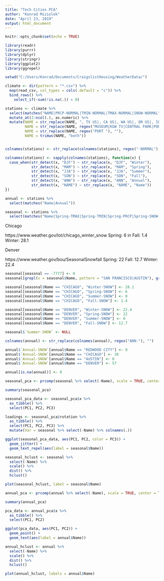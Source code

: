 ---
title: "Tech Cities PCA"
author: "Konrad Miziolek"
date: "April 23, 2019"
output: html_document
---

```{r setup, include=FALSE}
knitr::opts_chunk$set(echo = TRUE)
```

```{r}
library(readr)
library(purrr)
library(dplyr)
library(stringr)
library(ggplot2)
library(ggrepel)
```


```{r}
setwd("C:/Users/Konrad/Documents/CraigslistHousing/WeatherData/")

climate <- dir(pattern = "*.csv") %>%
  map(read_csv, col_types = cols(.default = "c")) %>%
  bind_rows() %>%
    select_if(~sum(!is.na(.)) > 0)
```

```{r}
stations <- climate %>%
  select(matches("NAME|PRCP-NORMAL|TMIN-NORMAL|TMAX-NORMAL|SNOW-NORMAL", ignore.case = FALSE)) %>%
  mutate_at(2:ncol(.), as.numeric) %>%
  mutate(NAME = str_replace(NAME, ", TX US|, CA US|, WA US|, OR US|, IL US|, NY US|, MA US|, OH US|, WI US|, CO US",""),
         NAME = str_replace(NAME, regex("MUSEUM|KGW TV|CENTRAL PARK|PORTAGE BAY|UNIVERSITY|6 S|DANE CO REGIONAL AIRPORT|INTERNATIONAL AIRPORT|WATER DEPARTMENT"), ""),
         NAME = str_replace(NAME, regex("PORT "), ""),
         NAME = trimws(NAME, "both"))


colnames(stations) <- str_replace(colnames(stations), regex("-NORMAL"), "")

colnames(stations) <- sapply(colnames(stations), function(x) {
  case_when(str_detect(x, "DJF") ~ str_replace(x, "DJF", "Winter"),
            str_detect(x, "MAM") ~ str_replace(x, "MAM", "Spring"),
            str_detect(x, "JJA") ~ str_replace(x, "JJA", "Summer"),
            str_detect(x, "SON") ~ str_replace(x, "SON", "Fall"),
            str_detect(x, "ANN") ~ str_replace(x, "ANN", "Annual"),
            str_detect(x, "NAME") ~ str_replace(x, "NAME", "Name"))
})

```


```{r}
annual <- stations %>%
  select(matches("Name|Annual"))

seasonal <- stations %>%
  select(matches("Name|Spring-TMAX|Spring-TMIN|Spring-PRCP|Spring-SNOW|Summer-TMAX|Summer-TMIN|Summer-PRCP|Summer-SNOW|Fall-TMAX|Fall-TMIN|Fall-PRCP|Fall-SNOW|Winter-TMAX|Winter-TMIN|Winter-PRCP|Winter-SNOW"))
```

Chicago

https://www.weather.gov/lot/chicago_winter_snow
Spring: 6 in
Fall: 1.4
Winter: 28.1

Denver 

https://www.weather.gov/bou/SeasonalSnowfall
Spring: 22
Fall: 12.7
Winter: 22.4

```{r}
seasonal[seasonal == -7777] <- 0
seasonal[grepl(x = seasonal$Name, pattern = "SAN FRANCISCO|AUSTIN"), grepl(x = colnames(seasonal), pattern = "SNOW")] <- 0

seasonal[seasonal$Name == "CHICAGO", "Winter-SNOW"] <- 28.1
seasonal[seasonal$Name == "CHICAGO", "Spring-SNOW"] <- 6
seasonal[seasonal$Name == "CHICAGO", "Summer-SNOW"] <- 0
seasonal[seasonal$Name == "CHICAGO", "Fall-SNOW"] <- 1.4

seasonal[seasonal$Name == "DENVER", "Winter-SNOW"] <- 22.4
seasonal[seasonal$Name == "DENVER", "Spring-SNOW"] <- 22
seasonal[seasonal$Name == "DENVER", "Summer-SNOW"] <- 0
seasonal[seasonal$Name == "DENVER", "Fall-SNOW"] <- 12.7

seasonal$`Summer-SNOW` <- NULL
```

```{r}
colnames(annual) <- str_replace(colnames(annual), regex("ANN-"), "")

annual$`Annual-SNOW`[annual$Name == "REDWOOD CITY"] <- 0
annual$`Annual-SNOW`[annual$Name == "CHICAGO"] <- 36
annual$`Annual-SNOW`[annual$Name == "AUSTIN"] <- 0
annual$`Annual-SNOW`[annual$Name == "DENVER"] <- 57

annual[is.na(annual)] <- 0
```

```{r}
seasonal_pca <- prcomp(seasonal %>% select(-Name), scale = TRUE, center = TRUE)

summary(seasonal_pca)

seasonal_pca_data <- seasonal_pca$x %>%
  as_tibble() %>%
  select(PC1, PC2, PC3)

loadings <- seasonal_pca$rotation %>%
  as_tibble() %>%
  select(PC1, PC2, PC3) %>%
  mutate(Var = seasonal %>% select(-Name) %>% colnames(.))

ggplot(seasonal_pca_data, aes(PC1, PC2, color = PC3)) + 
  geom_jitter() + 
  geom_text_repel(aes(label = seasonal$Name))

seasonal_hclust <- seasonal %>%
  select(-Name) %>%
  scale() %>%
  dist() %>%
  hclust()

plot(seasonal_hclust, label = seasonal$Name)
```

```{r}
annual_pca <- prcomp(annual %>% select(-Name), scale = TRUE, center = TRUE)

summary(annual_pca)

pca_data <- annual_pca$x %>%
  as_tibble() %>%
  select(PC1, PC2)

ggplot(pca_data, aes(PC1, PC2)) + 
  geom_point() + 
  geom_text(aes(label = annual$Name))

annual_hclust <- annual %>% 
  select(-Name) %>%
  scale() %>%
  dist() %>%
  hclust()

plot(annual_hclust, labels = annual$Name)

```
